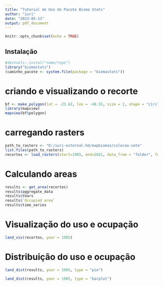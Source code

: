 ---
title: "Tutorial de Uso do Pacote Bioma Stats"
author: "iuri"
date: "2023-05-13"
output: pdf_document
---

```{r setup, include=FALSE}
knitr::opts_chunk$set(echo = TRUE)
```

## Instalação

```{r}
#devtools::instal("nome/repo")
library("biomastats")
(caminho_pacote <- system.file(package = "biomastats"))
```

# criando e visualizando o recorte

```{r}
bf <- make_polygon(lat = -23.62, lon = -48.55, size = 2, shape = "circle")
library(mapview)
mapview(bf$polygon)
```

# carregando rasters

```{r}
path_to_rasters <- "D:/iuri-external-hd/mapbiomas/colecao-sete"
list.files(path_to_rasters)
recortes <- load_rasters(start=1985, end=2021, data_from = "folder", folder_path =  path_to_rasters)
```

# Calculando areas

```{r}
results <- get_area(recortes)
results$aggregate_data
results$Years
results$`Occupied area`
results$time_series
```

# Visualização do uso e ocupação

```{r}
land_vis(recortes, year = 1985)
```

# Distribuição do uso e ocupação

```{r}
land_dist(results, year = 1985, type = "pie")
```

```{r}
land_dist(results, year = 1985, type = "barplot")
```










